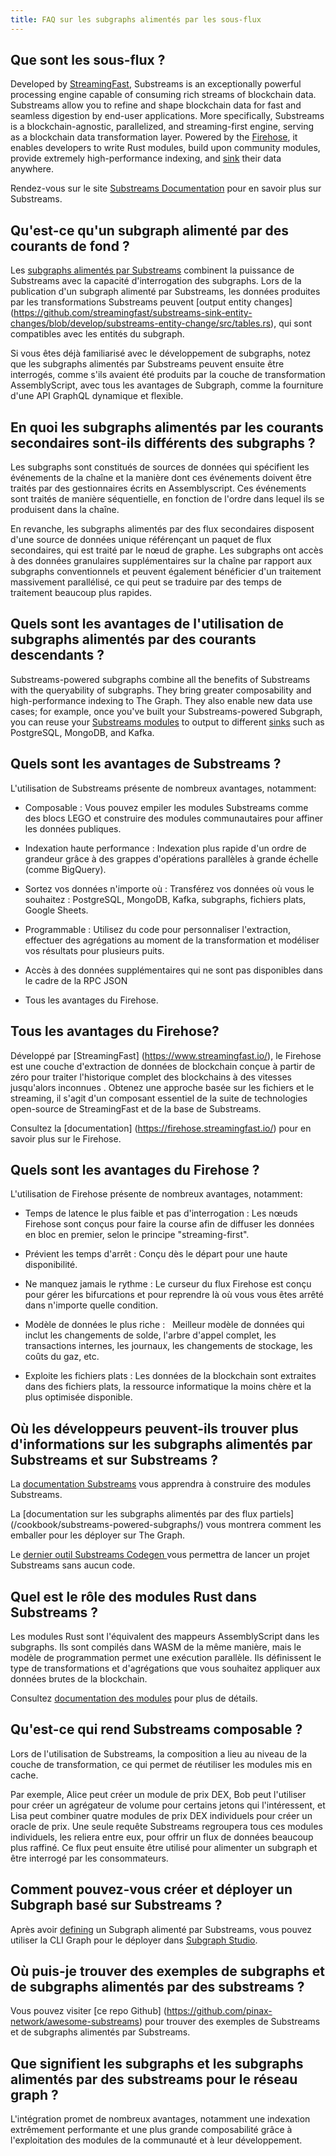 ```yaml
---
title: FAQ sur les subgraphs alimentés par les sous-flux
---
```


## Que sont les sous-flux ?

Developed by [StreamingFast](https://www.streamingfast.io/), Substreams is an exceptionally powerful processing engine capable of consuming rich streams of blockchain data. Substreams allow you to refine and shape blockchain data for fast and seamless digestion by end-user applications. More specifically, Substreams is a blockchain-agnostic, parallelized, and streaming-first engine, serving as a blockchain data transformation layer. Powered by the [Firehose](https://firehose.streamingfast.io/), it ​​enables developers to write Rust modules, build upon community modules, provide extremely high-performance indexing, and [sink](https://substreams.streamingfast.io/reference-and-specs/manifests#sink) their data anywhere.

Rendez-vous sur le site [Substreams Documentation](/substreams) pour en savoir plus sur Substreams.

## Qu'est-ce qu'un subgraph alimenté par des courants de fond ?

Les [subgraphs alimentés par Substreams](/cookbook/substreams-powered-subgraphs/) combinent la puissance de Substreams avec la capacité d'interrogation des subgraphs. Lors de la publication d'un subgraph alimenté par Substreams, les données produites par les transformations Substreams peuvent [output entity changes] (https://github.com/streamingfast/substreams-sink-entity-changes/blob/develop/substreams-entity-change/src/tables.rs), qui sont compatibles avec les entités du subgraph.

Si vous êtes déjà familiarisé avec le développement de subgraphs, notez que les subgraphs alimentés par Substreams peuvent ensuite être interrogés, comme s'ils avaient été produits par la couche de transformation AssemblyScript, avec tous les avantages de Subgraph, comme la fourniture d'une API GraphQL dynamique et flexible.

## En quoi les subgraphs alimentés par les courants secondaires sont-ils différents des subgraphs ?

Les subgraphs sont constitués de sources de données qui spécifient les événements de la chaîne et la manière dont ces événements doivent être traités par des gestionnaires écrits en Assemblyscript. Ces événements sont traités de manière séquentielle, en fonction de l'ordre dans lequel ils se produisent dans la chaîne.

En revanche, les subgraphs alimentés par des flux secondaires disposent d'une source de données unique référençant un paquet de flux secondaires, qui est traité par le nœud de graphe. Les subgraphs ont accès à des données granulaires supplémentaires sur la chaîne par rapport aux subgraphs conventionnels et peuvent également bénéficier d'un traitement massivement parallélisé, ce qui peut se traduire par des temps de traitement beaucoup plus rapides.

## Quels sont les avantages de l'utilisation de subgraphs alimentés par des courants descendants ?

Substreams-powered subgraphs combine all the benefits of Substreams with the queryability of subgraphs. They bring greater composability and high-performance indexing to The Graph. They also enable new data use cases; for example, once you've built your Substreams-powered Subgraph, you can reuse your [Substreams modules](https://substreams.streamingfast.io/documentation/develop/manifest-modules) to output to different [sinks](https://substreams.streamingfast.io/reference-and-specs/manifests#sink) such as PostgreSQL, MongoDB, and Kafka.

## Quels sont les avantages de Substreams ?

L'utilisation de Substreams présente de nombreux avantages, notamment:

- Composable : Vous pouvez empiler les modules Substreams comme des blocs LEGO et construire des modules communautaires pour affiner les données publiques.

- Indexation haute performance : Indexation plus rapide d'un ordre de grandeur grâce à des grappes d'opérations parallèles à grande échelle (comme BigQuery).

- Sortez vos données n'importe où : Transférez vos données où vous le souhaitez : PostgreSQL, MongoDB, Kafka, subgraphs, fichiers plats, Google Sheets.

- Programmable : Utilisez du code pour personnaliser l'extraction, effectuer des agrégations au moment de la transformation et modéliser vos résultats pour plusieurs puits.

- Accès à des données supplémentaires qui ne sont pas disponibles dans le cadre de la RPC JSON

- Tous les avantages du Firehose.

## Tous les avantages du Firehose?

Développé par [StreamingFast] (https://www.streamingfast.io/), le Firehose est une couche d'extraction de données de blockchain conçue à partir de zéro pour traiter l'historique complet des blockchains à des vitesses jusqu'alors inconnues . Obtenez une approche basée sur les fichiers et le streaming, il s'agit d'un composant essentiel de la suite de technologies open-source de StreamingFast et de la base de Substreams.

Consultez la [documentation] (https://firehose.streamingfast.io/) pour en savoir plus sur le Firehose.

## Quels sont les avantages du Firehose ?

L'utilisation de Firehose présente de nombreux avantages, notamment:

- Temps de latence le plus faible et pas d'interrogation : Les nœuds Firehose sont conçus pour faire la course afin de diffuser les données en bloc en premier, selon le principe "streaming-first".

- Prévient les temps d'arrêt : Conçu dès le départ pour une haute disponibilité.

- Ne manquez jamais le rythme : Le curseur du flux Firehose est conçu pour gérer les bifurcations et pour reprendre là où vous vous êtes arrêté dans n'importe quelle condition.

- Modèle de données le plus riche :   Meilleur modèle de données qui inclut les changements de solde, l'arbre d'appel complet, les transactions internes, les journaux, les changements de stockage, les coûts du gaz, etc.

- Exploite les fichiers plats : Les données de la blockchain sont extraites dans des fichiers plats, la ressource informatique la moins chère et la plus optimisée disponible.

## Où les développeurs peuvent-ils trouver plus d'informations sur les subgraphs alimentés par Substreams et sur Substreams ?

La [documentation Substreams](/substreams) vous apprendra à construire des modules Substreams.

La [documentation sur les subgraphs alimentés par des flux partiels] (/cookbook/substreams-powered-subgraphs/) vous montrera comment les emballer pour les déployer sur The Graph.

Le [dernier outil Substreams Codegen ](https://streamingfastio.medium.com/substreams-codegen-no-code-tool-to-bootstrap-your-project-a11efe0378c6) vous permettra de lancer un projet Substreams sans aucun code.

## Quel est le rôle des modules Rust dans Substreams ?

Les modules Rust sont l'équivalent des mappeurs AssemblyScript dans les subgraphs. Ils sont compilés dans WASM de la même manière, mais le modèle de programmation permet une exécution parallèle. Ils définissent le type de transformations et d'agrégations que vous souhaitez appliquer aux données brutes de la blockchain.

Consultez [ documentation des modules](https://substreams.streamingfast.io/documentation/develop/manifest-modules) pour plus de détails.

## Qu'est-ce qui rend Substreams composable ?

Lors de l'utilisation de Substreams, la composition a lieu au niveau de la couche de transformation, ce qui permet de réutiliser les modules mis en cache.

Par exemple, Alice peut créer un module de prix DEX, Bob peut l'utiliser pour créer un agrégateur de volume pour certains jetons qui l'intéressent, et Lisa peut combiner quatre modules de prix DEX individuels pour créer un oracle de prix. Une seule requête Substreams regroupera tous ces modules individuels, les reliera entre eux, pour offrir un flux de données beaucoup plus raffiné. Ce flux peut ensuite être utilisé pour alimenter un subgraph et être interrogé par les consommateurs.

## Comment pouvez-vous créer et déployer un Subgraph basé sur Substreams ?

Après avoir [defining](/cookbook/substreams-powered-subgraphs/) un Subgraph alimenté par Substreams, vous pouvez utiliser la CLI Graph pour le déployer dans [Subgraph Studio](https://thegraph.com/studio/).

## Où puis-je trouver des exemples de subgraphs et de subgraphs alimentés par des substreams ?

Vous pouvez visiter [ce repo Github] (https://github.com/pinax-network/awesome-substreams) pour trouver des exemples de Substreams et de subgraphs alimentés par Substreams.

## Que signifient les subgraphs et les subgraphs alimentés par des substreams pour le réseau graph ?

L'intégration promet de nombreux avantages, notamment une indexation extrêmement performante et une plus grande composabilité grâce à l'exploitation des modules de la communauté et à leur développement.
